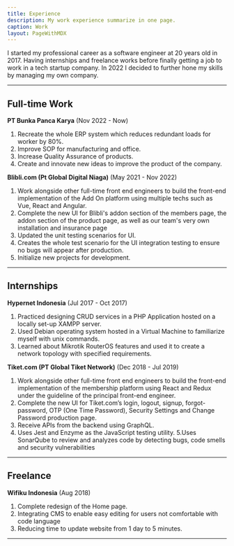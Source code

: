 ```yaml
---
title: Experience
description: My work experience summarize in one page.
caption: Work
layout: PageWithMDX
---
```


I started my professional career as a software engineer at 20 years old in 2017. 
Having internships and freelance works before finally getting a job to work in a tech startup company. 
In 2022 I decided to further hone my skills by managing my own company.

---

## Full-time Work

**PT Bunka Panca Karya** (Nov 2022 - Now)

1. Recreate the whole ERP system which reduces redundant loads for worker by 80%.
2. Improve SOP for manufacturing and office.
3. Increase Quality Assurance of products.
4. Create and innovate new ideas to improve the product of the company.

**Blibli.com (Pt Global Digital Niaga)** (May 2021 - Nov 2022)

1. Work alongside other full-time front end engineers to build the front-end implementation of the Add On platform using multiple techs such as Vue, React and Angular.
2. Complete the new UI for Blibli's addon section of the members page, the addon section of the product page, as well as our team's very own installation and insurance page
3. Updated the unit testing scenarios for UI.
4. Creates the whole test scenario for the UI integration testing to ensure no bugs will appear after production.
5. Initialize new projects for development.

---

## Internships

**Hypernet Indonesia** (Jul 2017 - Oct 2017)

1. Practiced designing CRUD services in a PHP Application hosted on a locally set-up XAMPP server.
2. Used Debian operating system hosted in a Virtual Machine to familiarize myself with unix commands.
3. Learned about Mikrotik RouterOS features and used it to create a network topology with specified requirements.

**Tiket.com (PT Global Tiket Network)** (Dec 2018 - Jul 2019)

1. Work alongside other full-time front end engineers to build the front-end implementation of the membership platform using React and Redux under the guideline of the principal front-end engineer.
2. Complete the new UI for Tiket.com’s login, logout, signup, forgot-password, OTP (One Time Password), Security Settings and Change Password production page.
3. Receive APIs from the backend using GraphQL.
4. Uses Jest and Enzyme as the JavaScript testing utility.
5.Uses SonarQube to review and analyzes code by detecting bugs, code smells and security vulnerabilities

---

## Freelance

**Wifiku Indonesia** (Aug 2018)

1. Complete redesign of the Home page.
2. Integrating CMS to enable easy editing for users not comfortable with code language
3. Reducing time to update website from 1 day to 5 minutes.

---
